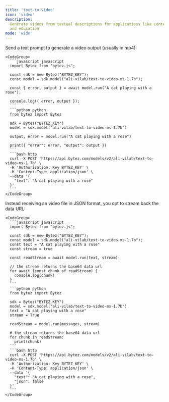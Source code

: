 ```yaml
---
title: 'text-to-video'
icon: 'video'
description:
  Generate videos from textual descriptions for applications like content creation, entertainment,
  and education
mode: 'wide'
---
```


<AccordionGroup>
  <Accordion defaultOpen title="Basic usage">
    Send a text prompt to generate a video output (usually in mp4):

    <CodeGroup>
      ```javascript javascript
      import Bytez from "bytez.js";

      const sdk = new Bytez("BYTEZ_KEY");
      const model = sdk.model("ali-vilab/text-to-video-ms-1.7b");

      const { error, output } = await model.run("A cat playing with a rose");

      console.log({ error, output });
      ```
      ```python python
      from bytez import Bytez

      sdk = Bytez("BYTEZ_KEY")
      model = sdk.model("ali-vilab/text-to-video-ms-1.7b")

      output, error = model.run("A cat playing with a rose")

      print({ "error": error, "output": output })
      ```
      ```bash http
      curl -X POST 'https://api.bytez.com/models/v2/ali-vilab/text-to-video-ms-1.7b' \
      -H 'Authorization: Key BYTEZ_KEY' \
      -H 'Content-Type: application/json' \
      --data '{
        "text": "A cat playing with a rose"
      }'
      ```
    </CodeGroup>

  </Accordion>
    <Accordion title="Stream">
    Instead receiving an video file in JSON format, you opt to stream back the data URL:

    <CodeGroup>
      ```javascript javascript
      import Bytez from "bytez.js";

      const sdk = new Bytez("BYTEZ_KEY");
      const model = sdk.model("ali-vilab/text-to-video-ms-1.7b");
      const text = "A cat playing with a rose"
      const stream = true

      const readStream = await model.run(text, stream);

      // the stream returns the base64 data url
      for await (const chunk of readStream) {
        console.log(chunk)
      }
      ```
      ```python python
      from bytez import Bytez

      sdk = Bytez("BYTEZ_KEY")
      model = sdk.model("ali-vilab/text-to-video-ms-1.7b")
      text = "A cat playing with a rose"
      stream = True

      readStream = model.run(messages, stream)

      # the stream returns the base64 data url
      for chunk in readStream:
        print(chunk)
      ```
      ```bash http
      curl -X POST 'https://api.bytez.com/models/v2/ali-vilab/text-to-video-ms-1.7b' \
      -H 'Authorization: Key BYTEZ_KEY' \
      -H 'Content-Type: application/json' \
      --data '{
        "text": "A cat playing with a rose",
        "json": false
      }'
      ```
    </CodeGroup>

  </Accordion>
</AccordionGroup>
